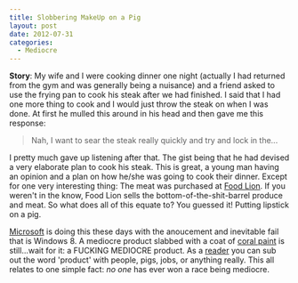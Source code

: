 ```yaml
---
title: Slobbering MakeUp on a Pig
layout: post
date: 2012-07-31
categories:
  - Mediocre
---
```


__Story__: My wife and I were cooking dinner one night (actually I had
returned from the gym and was generally being a nuisance) and a friend
asked to use the frying pan to cook his steak after we had finished. I
said that I had one more thing to cook and I would just throw the steak
on when I was done. At first he mulled this around in his head and then
gave me this response:

> Nah, I want to sear the steak really quickly and try and lock in
> the...

I pretty much gave up listening after that. The gist being that he had
devised a very elaborate plan to cook his steak. This is great, a young
man having an opinion and a plan on how he/she was going to cook their
dinner. Except for one very interesting thing: The meat was purchased at
[Food Lion][1]. If you weren't in the know, Food Lion sells the
bottom-of-the-shit-barrel produce and meat. So what does all of this
equate to? You guessed it! Putting lipstick on a pig.

[Microsoft][2] is doing this these days with the anoucement and
inevitable fail that is Windows 8. A mediocre product slabbed with a
coat of [coral paint][3] is still...wait for it: a FUCKING MEDIOCRE
product. As a [reader][4] you can sub out the word 'product' with
people, pigs, jobs, or anything really. This all relates to one simple fact:
_no one_ has ever won a race being mediocre.

[1]: https://en.wikipedia.org/wiki/Food_Lion
[2]: http://windows.microsoft.com/en-US/windows-8/release-preview
[3]: http://www.wikihow.com/Paint-Your-Toe-Nails
[4]: http://www.the-joke-box.com/pictures/tomahawk-utility-belt.jpg
